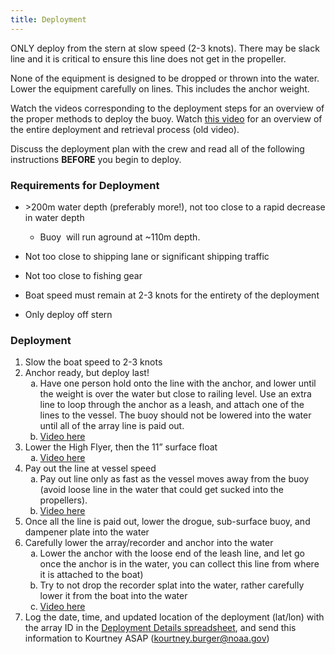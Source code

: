 ```yaml
---
title: Deployment
---
```


::: callout-note
ONLY deploy from the stern at slow speed (2-3 knots). There may be slack line and it is critical to ensure this line does not get in the propeller. 
:::

None of the equipment is designed to be dropped or thrown into the water. Lower the equipment carefully on lines. This includes the anchor weight. 

Watch the videos corresponding to the deployment steps for an overview of the proper methods to deploy the buoy. Watch [this video](https://drive.google.com/file/d/1z68rHba4__vY79wDFAkjrgq4IF-WZIF3/view?usp=sharing) for an overview of the entire deployment and retrieval process (old video).

Discuss the deployment plan with the crew and read all of the following instructions **BEFORE** you begin to deploy. 

### **Requirements for Deployment**

-   \>200m water depth (preferably more!), not too close to a rapid decrease in water depth

    -   Buoy  will run aground at \~110m depth.

-   Not too close to shipping lane or significant shipping traffic

-   Not too close to fishing gear

-   Boat speed must remain at 2-3 knots for the entirety of the deployment

-   Only deploy off stern

### **Deployment**

1.  Slow the boat speed to 2-3 knots
2.  Anchor ready, but deploy last!
    a.  Have one person hold onto the line with the anchor, and lower until the weight is over the water but close to railing level. Use an extra line to loop through the anchor as a leash, and attach one of the lines to the vessel. The buoy should not be lowered into the water until all of the array line is paid out.
    b.  [Video here](https://drive.google.com/file/d/122i-YWS-Medmj7Z6HpFtTuPXo1Y9tOZL/view?usp=sharing)
3.  Lower the High Flyer, then the 11" surface float
    a.  [Video here](https://drive.google.com/file/d/1_sGvCOb5tBl3y4bf0vB9lxrxQGTHQqCu/view?usp=sharing)
4.  Pay out the line at vessel speed
    a.  Pay out line only as fast as the vessel moves away from the buoy (avoid loose line in the water that could get sucked into the propellers). 
    b.  [Video here](https://drive.google.com/file/d/11GsRrB9h6zXP5IEJpF-_lEyhqHCe1nTk/view?usp=sharing)
5.  Once all the line is paid out, lower the drogue, sub-surface buoy, and dampener plate into the water
6.  Carefully lower the array/recorder and anchor into the water 
    a.  Lower the anchor with the loose end of the leash line, and let go once the anchor is in the water, you can collect this line from where it is attached to the boat)
    b.  Try to not drop the recorder splat into the water, rather carefully lower it from the boat into the water
    c.  [Video here](https://drive.google.com/file/d/122i-YWS-Medmj7Z6HpFtTuPXo1Y9tOZL/view?usp=sharing)
7.  Log the date, time, and updated location of the deployment (lat/lon) with the array ID in the [Deployment Details spreadsheet](https://docs.google.com/spreadsheets/d/10bxlwfVOe1LFfj69B_YddxcA0V14m7codYwgD2YncFk/edit?usp=sharing), and send this information to Kourtney ASAP ([kourtney.burger\@noaa.gov](mailto:kourtney.burger@noaa.gov))
